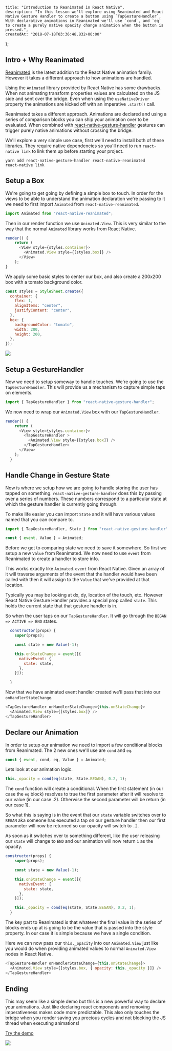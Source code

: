     title: "Introduction to Reanimated in React Native",
    description: "In this lesson we'll explore using Reanimated and React Native Gesture Handler to create a button using `TapGestureHandler`. With declarative animations in Reanimated we'll use `cond`, and `eq` to create a purely native opacity change animation when the button is pressed.",
    createdAt: "2018-07-18T03:36:48.832+00:00"
};


    
  
## Intro + Why Reanimated

[Reanimated](https://github.com/kmagiera/react-native-reanimated) is the latest addition to the React Native animation family. However it takes a different approach to how animations are handled.

Using the `Animated` library provided by React Native has some drawbacks. When not animating transform properties values are calculated on the JS side and sent over the bridge. Even when using the `useNativeDriver` property the animations are kicked off with an imperative `.start()` call.

Reanimated takes a different approach. Animations are declared and using a series of comparison blocks you can ship your animation over to be evaluated. When combined with [react-native-gesture-handler](https://github.com/kmagiera/react-native-gesture-handler) gestures can trigger purely native animations without crossing the bridge.

We'll explore a very simple use case, first we'll need to install both of these libraries. They require native dependencies so you'll need to run `react-native link` to link them up before starting your project.

```
yarn add react-native-gesture-handler react-native-reanimated
react-native link
```

## Setup a Box

We're going to get going by defining a simple box to touch. In order for the views to be able to understand the animation declaration we're passing to it we need to first import `Animated` from `react-native-reanimated`.

```js
import Animated from "react-native-reanimated";
```

Then in our render function we use `Animated.View`. This is very similar to the way that the normal `Animated` library works from React Native.

```js
render() {
    return (
      <View style={styles.container}>
        <Animated.View style={[styles.box]} />
      </View>
    );
}
```

We apply some basic styles to center our box, and also create a 200x200 box with a tomato background color.

```js
const styles = StyleSheet.create({
  container: {
    flex: 1,
    alignItems: "center",
    justifyContent: "center",
  },
  box: {
    backgroundColor: "tomato",
    width: 200,
    height: 200,
  },
});
```

![](https://images.codedaily.io/lessons/reanimated/ReanimatedOpacityStatic.png)

## Setup a GestureHandler

Now we need to setup someway to handle touches. We're going to use the `TapGestureHandler`. This will provide us a mechanism to capture simple taps on elements.

```js
import { TapGestureHandler } from "react-native-gesture-handler";
```

We now need to wrap our `Animated.View` box with our `TapGestureHandler`.

```js
render() {
    return (
      <View style={styles.container}>
        <TapGestureHandler >
          <Animated.View style={[styles.box]} />
        </TapGestureHandler>
      </View>
    );
  }
```

## Handle Change in Gesture State

Now is where we setup how we are going to handle storing the user has tapped on something. `react-native-gesture-handler` does this by passing over a series of numbers. These numbers correspond to a particular state at which the gesture handler is currently going through.

To make life easier you can import `State` and it will have various values named that you can compare to.

```js
import { TapGestureHandler, State } from "react-native-gesture-handler";

const { event, Value } = Animated;
```

Before we get to comparing state we need to save it somewhere. So first we setup a new `Value` from Reanimated. We now need to use `event` from Reanimated to create a handler to store info.

This works exactly like `Animated.event` from React Native. Given an array of it will traverse arguments of the event that the handler would have been called with then it will assign to the `Value` that we've provided at that location.

Typically you may be looking at dx, dy, location of the touch, etc. However React Native Gesture Handler provides a special prop called `state`. This holds the current state that that gesture handler is in.

So when the user taps on our `TapGestureHandler`. It will go through the `BEGAN => ACTIVE => END` states.

```js
  constructor(props) {
    super(props);

    const state = new Value(-1);

    this.onStateChange = event([{
      nativeEvent: {
        state: state,
      },
    }]);

  }
```

Now that we have animated event handler created we'll pass that into our `onHandlerStateChange`.

```js
<TapGestureHandler onHandlerStateChange={this.onStateChange}>
  <Animated.View style={[styles.box]} />
</TapGestureHandler>
```

## Declare our Animation

In order to setup our animation we need to import a few conditional blocks from Reanimated. The 2 new ones we'll use are `cond` and `eq`.

```js
const { event, cond, eq, Value } = Animated;
```

Lets look at our animation logic.

```js
this._opacity = cond(eq(state, State.BEGAN), 0.2, 1);
```

The `cond` function will create a conditional. When the first statement (in our case the `eq` block) resolves to true the first parameter after it will resolve to our value (in our case .2). Otherwise the second parameter will be return (in our case 1).

So what this is saying is in the event that our `state` variable switches over to `BEGAN` aka someone has executed a tap on our gesture handler then our first parameter will now be returned so our opacity will switch to `.2`.

As soon as it switches over to something different, like the user releasing our `state` will change to `END` and our animation will now return `1` as the opacity.

```js
constructor(props) {
    super(props);

    const state = new Value(-1);

    this.onStateChange = event([{
      nativeEvent: {
        state: state,
      },
    }]);

    this._opacity = cond(eq(state, State.BEGAN), 0.2, 1);
  }
```

The key part to Reanimated is that whatever the final value in the series of blocks ends up at is going to be the value that is passed into the style property. In our case it is simple because we have a single condition.


Here we can now pass our `this._opacity` into our `Animated.View` just like you would do when providing animated values to normal `Animated.View` nodes in React Native.

```js
<TapGestureHandler onHandlerStateChange={this.onStateChange}>
  <Animated.View style={[styles.box, { opacity: this._opacity }]} />
</TapGestureHandler>
```

## Ending

This may seem like a simple demo but this is a new powerful way to declare your animations. Just like declaring react components and removing imperativeness makes code more predictable. This also only touches the bridge when you render saving you precious cycles and not blocking the JS thread when executing animations!

[Try the demo](https://snack.expo.io/@codedaily/reanimatedopacitybasics)


![](https://images.codedaily.io/lessons/reanimated/ReanimatedOpacityDemo.gif)
